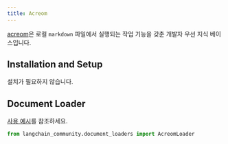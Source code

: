 ```yaml
---
title: Acreom
---
```


[acreom](https://acreom.com)은 로컬 `markdown` 파일에서 실행되는 작업 기능을 갖춘 개발자 우선 지식 베이스입니다.

## Installation and Setup

설치가 필요하지 않습니다.

## Document Loader

[사용 예시](/oss/integrations/document_loaders/acreom)를 참조하세요.

```python
from langchain_community.document_loaders import AcreomLoader
```